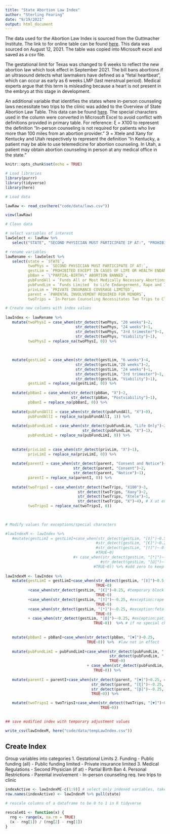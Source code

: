 ```yaml
---
title: "State Abortion Law Index"
author: "Sterling Fearing"
date: "9/19/2021"
output: html_document
---
```


The data used for the Abortion Law Index is sourced from the Guttmacher Institute. The link to for online table can be found [here](https://www.guttmacher.org/state-policy/explore/overview-abortion-laws). This data was sourced on August 12, 2021. The table was copied into Microsoft excel and saved as a csv file. 

The gestational limit for Texas was changed to 6 weeks to reflect the new abortion law which took effect in September 2021. The bill bans abortions if an ultrasound detects what lawmakers have defined as a "fetal heartbeat", which can occur as early as 6 weeks LMP (last menstrual period). Medical experts argue that this term is misleading because a heart is not present in the embryo at this stage in development. 

An additional variable that identifies the states where in-person counseling laws necessitate two trips to the clinic was added to the Overview of State Abortion Law Table. This data can be found [here](https://www.guttmacher.org/state-policy/explore/counseling-and-waiting-periods-abortion). The special characters used in the column were converted in Microsoft Excel to avoid conflict with definitions provided in primary table. 
For reference:
ξ = X100 to represent the definition "In-person counseling is not required for patients who live more than 100 miles from an abortion provider."
Э = Xtele and Xany for Kentucky and Utah respectively to represent the definition "In Kentucky, a patient may be able to use telemedicine for abortion counseling. In Utah, a patient may obtain abortion counseling in person at any medical office in the state."


```r
knitr::opts_chunk$set(echo = TRUE)
```

```r
# Load libraries
library(purrr)
library(tidyverse)
library(here)
```

```r
# Load data

lawRaw <- read_csv(here("code/data/laws.csv"))

view(lawRaw)

```

```r
# Clean data

# select variables of interest
lawSelect <- lawRaw %>%
   select("STATE", "SECOND PHYSICIAN MUST PARTICIPATE IF AT:", "PROHIBITED EXCEPT IN CASES OF LIFE OR HEALTH ENDANGERMENT IF AT:", "\"PARTIAL-BIRTH\" ABORTION BANNED", "Funds All or Most Medically Necessary Abortions", "Funds Limited  to Life Endangerment, Rape and Incest", "PRIVATE INSURANCE COVERAGE LIMITED", "PARENTAL INVOLVEMENT REQUIRED FOR MINORS", "In-Person Counseling Necessitates Two Trips to Clinic")

# rename variables
lawRename <- lawSelect %>%
   select(state = `STATE`,
          twoPhys = `SECOND PHYSICIAN MUST PARTICIPATE IF AT:`,
          gestLim = `PROHIBITED EXCEPT IN CASES OF LIFE OR HEALTH ENDANGERMENT IF AT:`,
          pbBan = `\"PARTIAL-BIRTH\" ABORTION BANNED`,
          pubFundAll = `Funds All or Most Medically Necessary Abortions`,
          pubFundLim = `Funds Limited  to Life Endangerment, Rape and Incest`,
          privLim = `PRIVATE INSURANCE COVERAGE LIMITED`,
          parent = `PARENTAL INVOLVEMENT REQUIRED FOR MINORS`,
          twoTrips = `In-Person Counseling Necessitates Two Trips to Clinic`)

```

```r

# Create new columns with index values
   
lawIndex <- lawRename %>%
   mutate(twoPhysI = case_when(str_detect(twoPhys, "20 weeks")~2,
                               str_detect(twoPhys, "24 weeks")~1,
                               str_detect(twoPhys, "3rd trimester")~1,
                               str_detect(twoPhys, "Viability")~1),
          twoPhysI = replace_na(twoPhysI, 0)) %>%
          
                               
          
   mutate(gestLimI = case_when(str_detect(gestLim, "6 weeks")~4,
                               str_detect(gestLim,"20 weeks")~2, 
                               str_detect(gestLim, "24 weeks")~1, 
                               str_detect(gestLim, "3rd trimester")~1, 
                               str_detect(gestLim, "Viability")~1), 
          gestLimI = replace_na(gestLimI, 0)) %>%
  
   mutate(pbBanI = case_when(str_detect(pbBan, "X")~2,
                             str_detect(pbBan, "Postviability")~1),
          pbBanI = replace_na(pbBanI, 0)) %>%              
   
   mutate(pubFundAllI = case_when(str_detect(pubFundAll, "X")~0),
          pubFundAllI = replace_na(pubFundAllI, 1)) %>%
   
   mutate(pubFundLimI = case_when(str_detect(pubFundLim, "Life Only")~2,
                                  str_detect(pubFundLim, "X")~1),
          pubFundLimI = replace_na(pubFundLimI, 0)) %>%
                
   
   mutate(privLimI = case_when(str_detect(privLim, "X")~1),
          privLimI = replace_na(privLimI, 0)) %>%
   
   mutate(parentI = case_when(str_detect(parent, "Consent and Notice")~2,
                              str_detect(parent, "Consent")~2,
                              str_detect(parent, "Notice")~1),
          parentI = replace_na(parentI, 0)) %>%
   
   mutate(twoTripsI = case_when(str_detect(twoTrips, "X100")~3,
                                str_detect(twoTrips, "Xany")~2,
                                str_detect(twoTrips, "Xtele")~1,
                                str_detect(twoTrips, "X")~4), # X at end to include other entries starting with X
          twoTripsI = replace_na(twoTripsI, 0))
                                
                                 
```

```r
# Modify values for exceptions/special characters

#lawIndexM <- lawIndex %>%   
   #mutate(gestLimI = gestLimI+case_when(str_detect(gestLim, "[‡]")~0.5, #life endangerment only
                                        #str_detect(gestLim, "[€]")~0.25, #temporary block on 15 week ban
                                        #str_detect(gestLim, "[†]")~-0.25, #exception:rape or incest 
                                        #TRUE~0)
                              #+ case_when(str_detect(gestLim, "[*]")~-0.25,#exception:fetal abnormality
                                          #str_detect(gestLim, "[Ω]")~-0.25, #exception:patient's phys health          
                                       #TRUE~0)) %>% #add zero to keep gestLimI value
   
lawIndexM <- lawIndex %>%   
   mutate(gestLimI = gestLimI+case_when(str_detect(gestLim, "[‡]")~0.5, #life endangerment only
                                        TRUE~0)
          +case_when(str_detect(gestLim, "[€]")~0.25, #temporary block on 15 week ban
                                        TRUE~0)
          +case_when(str_detect(gestLim, "[†]")~-0.25, #exception:rape or incest
                                        TRUE~0)
          +case_when(str_detect(gestLim, "[*]")~-0.25, #exception:fetal abnormality
                                        TRUE~0)
          + case_when(str_detect(gestLim, "[Ω]")~-0.25, #exception:patient's phys health
                                       TRUE~0))  %>% # if no special characters, add zero to keep value
   
                                       
   mutate(pbBanI = pbBanI+case_when(str_detect(pbBan, "[▼]")~0.25,
                                    TRUE~0)) %>%  #law not in effect
   
   mutate(pubFundLimI = pubFundLimI+case_when(str_detect(pubFundLim, "[ϴ]")~0.25, #against court order
                                              str_detect(pubFundLim, "[*]")~-0.25, #exception:patient's phys health
                                              TRUE~0)
                                    + case_when(str_detect(pubFundLim, "[Ω]")~-0.25, #exception:fetal abnormality
                                       TRUE~0)) %>% 
   
   mutate(parentI = parentI+case_when(str_detect(parent, "[▼]")~0.25, #law not in effect
                                      str_detect(parent, "[ξ]")~-0.25, #may be waived
                                      str_detect(parent, "[β]")~-0.25, #under age 16
                                      TRUE~0)) %>% 

   mutate(twoTripsI = twoTripsI+case_when(str_detect(twoTrips, "[▼]")~0.25,
                                          TRUE~0))
   
```


```r
## save modified index with temporary adjustment values

write_csv(lawIndexM, here("code/data/tempLawIndex.csv"))
```

## Create Index

Group variables into categories
1. Gestational Limits
2. Funding
   - Public funding (all)
   - Public funding limited
   - Private insurance limited
3. Medical Regulations
   - Second Physician (if at)
   - Partial Birth Ban
4. Personal Restrictions
   - Parental involvement
   - In-person counseling req. two trips to clinic
   
```r

indexActive <- lawIndexM[-c(1:9)] # select only indexed variables, take out states b/c character 
row.names(indexActive) <- lawIndexM %>% pull(state)

# rescale columns of a dataframe to be 0 to 1 in R tidyverse

rescale01 <- function(x) {
  rng <- range(x, na.rm = TRUE)
  (x - rng[1]) / (rng[2] - rng[1])
}
```
   
